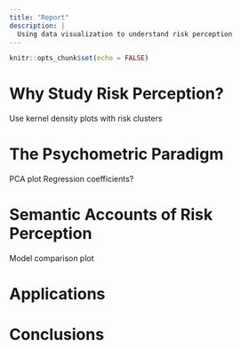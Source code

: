 ```yaml
---
title: "Report"
description: |
  Using data visualization to understand risk perception
---
```


```r
knitr::opts_chunk$set(echo = FALSE)
``` 

# Why Study Risk Perception?
Use kernel density plots with risk clusters

# The Psychometric Paradigm
PCA plot
Regression coefficients?

# Semantic Accounts of Risk Perception 
Model comparison plot 

# Applications

# Conclusions 